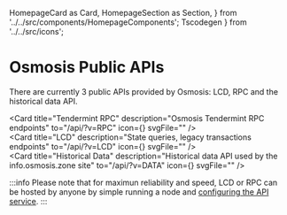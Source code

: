   HomepageCard as Card,
  HomepageSection as Section,
} from '../../src/components/HomepageComponents';
  Tscodegen
} from '../../src/icons';

# Osmosis Public APIs

There are currently 3 public APIs provided by Osmosis: LCD, RPC and the historical data API.  

<Section title="APIs" id="apis"  >

  <Card
    title="Tendermint RPC"
    description="Osmosis Tendermint RPC endpoints"
    to="/api/?v=RPC"
    icon={<Tscodegen />}
    svgFile=""
  />   
  <Card
    title="LCD"
    description="State queries, legacy transactions endpoints"
    to="/api/?v=LCD"
    icon={<Tscodegen />}
    svgFile=""
  />   
    <Card
    title="Historical Data"
    description="Historical data API used by the info.osmosis.zone site"
    to="/api/?v=DATA"
    icon={<Tscodegen />}
    svgFile=""
  />   
  </Section>


:::info 
Please note that for maximun reliability and speed, LCD or RPC can be hosted by anyone by simple running a node and [configuring the API service](https://docs.cosmos.network/master/core/grpc_rest.html).
:::